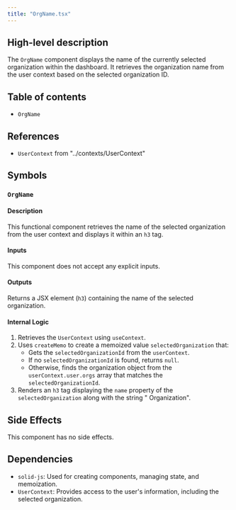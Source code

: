 ```yaml
---
title: "OrgName.tsx"
---
```


## High-level description
The `OrgName` component displays the name of the currently selected organization within the dashboard. It retrieves the organization name from the user context based on the selected organization ID.

## Table of contents
- `OrgName`

## References
- `UserContext` from "../contexts/UserContext"

## Symbols

### `OrgName`
#### Description
This functional component retrieves the name of the selected organization from the user context and displays it within an `h3` tag.

#### Inputs
This component does not accept any explicit inputs.

#### Outputs
Returns a JSX element (`h3`) containing the name of the selected organization.

#### Internal Logic
1. Retrieves the `UserContext` using `useContext`.
2. Uses `createMemo` to create a memoized value `selectedOrganization` that:
    - Gets the `selectedOrganizationId` from the `userContext`.
    - If no `selectedOrganizationId` is found, returns `null`.
    - Otherwise, finds the organization object from the `userContext.user.orgs` array that matches the `selectedOrganizationId`.
3. Renders an `h3` tag displaying the `name` property of the `selectedOrganization` along with the string " Organization".

## Side Effects
This component has no side effects.

## Dependencies
- `solid-js`: Used for creating components, managing state, and memoization.
- `UserContext`: Provides access to the user's information, including the selected organization.
